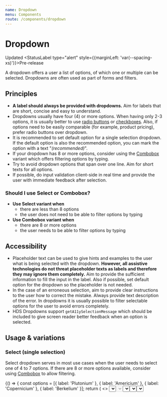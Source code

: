 ```yaml
---
name: Dropdown
menu: Components
route: /components/dropdown
---
```




# Dropdown

<StatusLabel type="error">Updated</StatusLabel> 
<StatusLabel type="alert" style={{marginLeft: 'var(--spacing-xs)'}}>Pre-release</StatusLabel>

<LargeParagraph>
  A dropdown offers a user a list of options, of which one or multiple can be selected. Dropdowns are often used as part of forms and filters.
</LargeParagraph>

## Principles

- **A label should always be provided with dropdowns.** Aim for labels that are short, concise and easy to understand.
- Dropdowns usually have four (4) or more options. When having only 2-3 options, it is usually better to use [radio buttons](/components/radio-button "Radio button documentation") or [checkboxes](/components/checkbox "Checkbox documentation"). Also, if options need to be easily comparable (for example, product pricing), prefer radio buttons over dropdown.
- It is recommended to set default option for a single selection dropdown. If the default option is also the recommended option, you can mark the option with a text "_(recommended)_".
- If your dropdown has 8 or more options, consider using the [Combobox](#combobox-single-selection) variant which offers filtering options by typing.
- Try to avoid dropdown options that span over one line. Aim for short texts for all options.
- If possible, do input validation client-side in real time and provide the user with immediate feedback after selection.

### Should I use Select or Combobox?
- **Use Select variant when**
  - there are less than 8 options
  - the user does not need to be able to filter options by typing
- **Use Combobox variant when**
  - there are 8 or more options
  - the user needs to be able to filter options by typing

## Accessibility

- Placeholder text can be used to give hints and examples to the user what is being selected with the dropdown. **However, all assistive technologies do not threat placeholder texts as labels and therefore they may ignore them completely.** Aim to provide the sufficient information to fill the input in the label. Also if possible, set default option for the dropdown so the placeholder is not needed.
- In the case of an erroneous selection, aim to provide clear instructions to the user how to correct the mistake. Always provide text description of the error. In dropdowns it is usually possible to filter selectable options for the user to avoid errors completely.
- HDS Dropdowns support `getA11ySelectionMessage` which should be included to give screen reader better feedback when an option is selected.

## Usage & variations

### Select (single selection)

Select dropdown serves in most use cases when the user needs to select one of 4 to 7 options. If there are 8 or more options available, consider using [Combobox](#combobox-single-selection) to allow filtering.

<Playground>
{() => {
  const options = [{ label: 'Plutonium' }, { label: 'Americium' }, { label: 'Copernicium' }, { label: 'Berkelium' }];
  return (
    <>
      <Select required label="Label" helper="Assistive text" placeholder="Placeholder" options={options} />
      <Select
        disabled
        label="Label"
        helper="Assistive text"
        placeholder="Placeholder"
        options={options}
        style={{ marginTop: 'var(--spacing-xs)' }}
      />
      <Select
        invalid
        required
        label="Label"
        error="Error description"
        placeholder="Placeholder"
        options={options}
        style={{ marginTop: 'var(--spacing-xs)' }}
      />
      <Select
        required
        label="Label"
        helper="Assistive text"
        placeholder="Placeholder"
        icon={<IconUser />}
        options={[{ label: 'Adam' }, { label: 'Caitlyn' }, { label: 'Jack' }, { label: 'Sally' }]}
        style={{ marginTop: 'var(--spacing-xs)' }}
      />
    </>
  )
}}
</Playground>

#### React code example:
```tsx
<Select
  required
  label="Label"
  helper="Assistive text"
  placeholder="Placeholder"
  options={[{ label: 'Plutonium' }, ...]}
/>
<Select
  disabled
  label="Label"
  helper="Assistive text"
  placeholder="Placeholder"
  options={[{ label: 'Plutonium' }, ...]}
  style={{ marginTop: 'var(--spacing-xs)' }}
/>
<Select
  invalid
  required
  label="Label"
  error="Error description"
  placeholder="Placeholder"
  options={[{ label: 'Plutonium' }, ...]}
  style={{ marginTop: 'var(--spacing-xs)' }}
/>
<Select
  required
  label="Label"
  helper="Assistive text"
  placeholder="Placeholder"
  icon={<IconUser />}
  options={[{ label: 'Adam' }, ...]}
  style={{ marginTop: 'var(--spacing-xs)' }}
/>
```

### Select (multi-selection)

Select multi-selection variant allows the user to select one or more options simultaneously. Note! Select dropdown does not feature filtering options by typing. When this feature is needed or there are a large number of options available, consider using consider using [Combobox](#combobox-multi-selection).

<Playground>
<Select
  multiselect
  required
  label="Label"
  placeholder="Placeholder"
  helper="Assistive text"
  options={[
    { label: 'Plutonium' },
    { label: 'Americium' },
    { label: 'Copernicium' },
    { label: 'Berkelium' },
  ]}
  clearButtonAriaLabel="Clear all selections"
  selectedItemRemoveButtonAriaLabel="Remove ${value}"
/>
</Playground>


#### React code example:
```tsx
<Select
  multiselect
  required
  label="Label"
  placeholder="Placeholder"
  helper="Assistive text"
  options={[{ label: 'Plutonium' }, ...]}
  clearButtonAriaLabel="Clear all selections"
  selectedItemRemoveButtonAriaLabel="Remove ${value}"
/>
```

### Combobox (single selection)

Combobox dropdown serves in most use cases when the user needs to select one from 8 or more options (up to hundreds of options). Combobox variant features filtering options by typing.

<Playground>
{() => {
  const options = [
    { label: 'Americium' },
    { label: 'Berkelium' },
    { label: 'Californium' },
    { label: 'Copernicium' },
    { label: 'Einsteinium' },
    { label: 'Fermium' },
    { label: 'Mendelevium' },
    { label: 'Plutonium' },
  ]
  return (
    <>
      <Combobox required label="Label" helper="Assistive text" placeholder="Placeholder" options={options} />
      <Combobox
        disabled
        label="Label"
        helper="Assistive text"
        placeholder="Placeholder"
        options={options}
        style={{ marginTop: 'var(--spacing-xs)' }}
      />
      <Combobox
        invalid
        required
        label="Label"
        error="Error description"
        placeholder="Placeholder"
        options={options}
        style={{ marginTop: 'var(--spacing-xs)' }}
      />
      <Combobox
        required
        label="Label"
        helper="Assistive text"
        placeholder="Placeholder"
        icon={<IconUser />}
        options={[
          { label: 'Adam' },
          { label: 'Allie' },
          { label: 'Bob' },
          { label: 'Caitlyn' },
          { label: 'Jack' },
          { label: 'Olivia' },
          { label: 'Sally' },
          { label: 'Sam' },
        ]}
        style={{ marginTop: 'var(--spacing-xs)' }}
      />
    </>
  )
}}
</Playground>

#### React code example:
```tsx
<Combobox
  required
  label="Label"
  helper="Assistive text"
  placeholder="Placeholder"
  options={[{ label: 'Americium' }...]}
/>
<Combobox
  disabled
  label="Label"
  helper="Assistive text"
  placeholder="Placeholder"
  options={[{ label: 'Americium' }...]}
  style={{ marginTop: 'var(--spacing-xs)' }}
/>
<Combobox
  invalid
  required
  label="Label"
  error="Error description"
  placeholder="Placeholder"
  options={[{ label: 'Americium' }...]}
  style={{ marginTop: 'var(--spacing-xs)' }}
/>
<Combobox
  required
  label="Label"
  helper="Assistive text"
  placeholder="Placeholder"
  icon={<IconUser />}
  options={[{ label: 'Adam' }, ...]}
  style={{ marginTop: 'var(--spacing-xs)' }}
/>
```

### Combobox (multi-selection)

Combobox multi-select variant allows the user to select one or more options simultaneously. Combobox variant features filtering options by typing.

<Playground>
<Combobox
  multiselect
  required
  label="Label"
  helper="Assistive text"
  placeholder="Placeholder"
  options={[
    { label: 'Americium' },
    { label: 'Berkelium' },
    { label: 'Californium' },
    { label: 'Copernicium' },
    { label: 'Einsteinium' },
    { label: 'Fermium' },
    { label: 'Mendelevium' },
    { label: 'Plutonium' },
  ]}
  clearButtonAriaLabel="Clear all selections"
  selectedItemRemoveButtonAriaLabel="Remove ${value}"
/>
</Playground>

#### React code example:
```tsx
<Combobox
  multiselect
  required
  label="Label"
  helper="Assistive text"
  placeholder="Placeholder"
  options={[{ label: 'Americium' }, ...]}
  clearButtonAriaLabel="Clear all selections"
  selectedItemRemoveButtonAriaLabel="Remove ${value}"
/>
```

## Demos & API

### Core

_Not included in hds-core!_

### React

[Select in hds-react](/storybook/react/?path=/story/components-dropdowns-select--default)

[Select API](/storybook/react/?path=/docs/components-dropdowns-select--default)

[Combobox in hds-react](/storybook/react/?path=/story/components-dropdowns-combobox--default)

[Combobox API](/storybook/react/?path=/docs/components-dropdowns-combobox--default)

